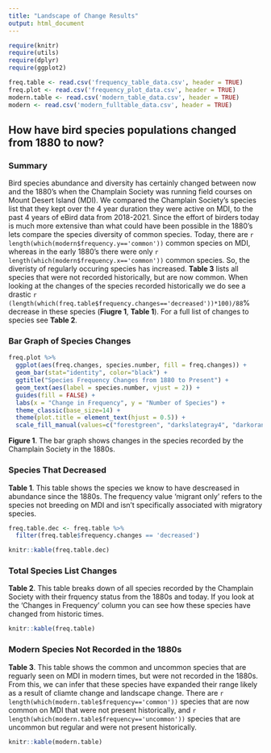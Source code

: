 ```yaml
---
title: "Landscape of Change Results"
output: html_document
---
```


```r
require(knitr)
require(utils)
require(dplyr)
require(ggplot2)

freq.table <- read.csv('frequency_table_data.csv', header = TRUE)
freq.plot <- read.csv('frequency_plot_data.csv', header = TRUE)
modern.table <- read.csv('modern_table_data.csv', header = TRUE)
modern <- read.csv('modern_fulltable_data.csv', header = TRUE)
```

## How have bird species populations changed from 1880 to now?

### Summary

Bird species abundance and diversity has certainly changed between now and the 1880's when the Champlain Society was running field courses on Mount Desert Island (MDI). We compared the Champlain Society's species list that they kept over the 4 year duration they were active on MDI, to the past 4 years of eBird data from 2018-2021. Since the effort of birders today is much more extensive than what could have been possible in the 1880's lets compare the species diversity of common species. Today, there are `r length(which(modern$frequency.y=='common'))` common species on MDI, whereas in the early 1880's there were only `r length(which(modern$frequency.x=='common'))` common species. So, the diveristy of regularly occuring species has increased. **Table 3** lists all species that were not recorded historically, but are now common. When looking at the changes of the species recorded historically we do see a drastic `r (length(which(freq.table$frequency.changes=='decreased'))*100)/88`% decrease in these species (**Fiugre 1**, **Table 1**). For a full list of changes to species see **Table 2**.

### Bar Graph of Species Changes

```r

freq.plot %>% 
  ggplot(aes(freq.changes, species.number, fill = freq.changes)) +
  geom_bar(stat="identity", color="black") +
  ggtitle("Species Frequency Changes from 1880 to Present") + 
  geom_text(aes(label = species.number, vjust = 2)) +
  guides(fill = FALSE) +
  labs(x = "Change in Frequency", y = "Number of Species") +
  theme_classic(base_size=14) +
  theme(plot.title = element_text(hjust = 0.5)) +
  scale_fill_manual(values=c("forestgreen", "darkslategray4", "darkorange3"))

```

**Figure 1**. The bar graph shows changes in the species recorded by the Champlain Society in the 1880s.


### Species That Decreased


**Table 1**. This table shows the species we know to have descreased in abundance since the 1880s. The frequency value 'migrant only' refers to the species not breeding on MDI and isn't specifically associated with migratory species.
```r

freq.table.dec <- freq.table %>% 
  filter(freq.table$frequency.changes == 'decreased')

knitr::kable(freq.table.dec)

```


### Total Species List Changes


**Table 2**. This table breaks down of all species recorded by the Champlain Society with their frquency status from the 1880s and today. If you look at the 'Changes in Frequency' column you can see how these species have changed from historic times.
```r

knitr::kable(freq.table)

```


### Modern Species Not Recorded in the 1880s


**Table 3**. This table shows the common and uncommon species that are reguarly seen on MDI in modern times, but were not recorded in the 1880s. From this, we can infer that these species have expanded their range likely as a result of cliamte change and landscape change. There are `r length(which(modern.table$frequency=='common'))` species that are now common on MDI that were not present historically, and `r length(which(modern.table$frequency=='uncommon'))` species that are uncommon but regular and were not present historically.
```r

knitr::kable(modern.table)

```

